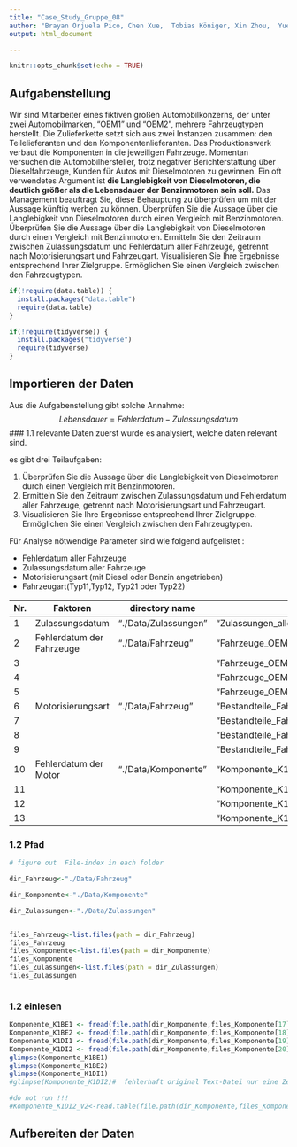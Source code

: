 ```yaml
---
title: "Case_Study_Gruppe_08"
author: "Brayan Orjuela Pico, Chen Xue,  Tobias Königer, Xin Zhou,  Yue Zhang  "
output: html_document

---
```


```r
knitr::opts_chunk$set(echo = TRUE)
```

## Aufgabenstellung

Wir sind Mitarbeiter eines fiktiven großen Automobilkonzerns, der unter zwei Automobilmarken, “OEM1” und “OEM2”, mehrere Fahrzeugtypen herstellt. Die Zulieferkette setzt sich aus zwei Instanzen zusammen: den Teilelieferanten und den Komponentenlieferanten. Das Produktionswerk verbaut die Komponenten in die jeweiligen Fahrzeuge. Momentan versuchen die Automobilhersteller, trotz negativer Berichterstattung über Dieselfahrzeuge, Kunden für Autos mit Dieselmotoren zu gewinnen. Ein oft verwendetes Argument ist **die Langlebigkeit von Dieselmotoren, die deutlich größer als die Lebensdauer der Benzinmotoren sein soll.**  Das Management beauftragt Sie, diese Behauptung zu überprüfen um mit der Aussage künftig werben zu können. Überprüfen Sie die Aussage über die Langlebigkeit von Dieselmotoren durch einen Vergleich mit Benzinmotoren. Überprüfen Sie die Aussage über die Langlebigkeit von Dieselmotoren durch einen Vergleich mit Benzinmotoren. Ermitteln Sie den Zeitraum zwischen Zulassungsdatum und Fehlerdatum aller Fahrzeuge, getrennt nach Motorisierungsart und Fahrzeugart. Visualisieren Sie Ihre Ergebnisse entsprechend Ihrer Zielgruppe. Ermöglichen Sie einen Vergleich zwischen den Fahrzeugtypen.



```r

if(!require(data.table)) {
  install.packages("data.table")
  require(data.table)
}

if(!require(tidyverse)) {
  install.packages("tidyverse")
  require(tidyverse)
}
```


## Importieren der Daten

Aus die Aufgabenstellung gibt solche Annahme:
$$
Lebensdauer=  Fehlerdatum -Zulassungsdatum
$$
### 1.1 relevante Daten
zuerst wurde es analysiert, welche daten relevant sind.

es gibt drei Teilaufgaben:

1. Überprüfen Sie die Aussage über die Langlebigkeit von Dieselmotoren durch einen Vergleich mit Benzinmotoren.
2. Ermitteln Sie den Zeitraum zwischen Zulassungsdatum und Fehlerdatum aller Fahrzeuge, getrennt nach Motorisierungsart und Fahrzeugart.
3.  Visualisieren Sie Ihre Ergebnisse entsprechend Ihrer Zielgruppe. Ermöglichen Sie einen Vergleich zwischen den Fahrzeugtypen.


Für Analyse nötwendige Parameter sind wie folgend aufgelistet :


- Fehlerdatum  aller Fahrzeuge
- Zulassungsdatum aller Fahrzeuge
- Motorisierungsart (mit Diesel oder Benzin angetrieben)
- Fahrzeugart(Typ11,Typ12, Typ21 oder Typ22)


| Nr.  | Faktoren                  | directory name       | file name                               | Spezifikation |
| ---- | ------------------------- | -------------------- | --------------------------------------- | ------------- |
| 1    | Zulassungsdatum           | "./Data/Zulassungen" | "Zulassungen_alle_Fahrzeuge.csv"        |               |
| 2    | Fehlerdatum der Fahrzeuge | "./Data/Fahrzeug"    | "Fahrzeuge_OEM1_Typ11.csv"              | Typ11         |
| 3    |                           |                      | "Fahrzeuge_OEM1_Typ12.csv"              | Typ12         |
| 4    |                           |                      | "Fahrzeuge_OEM2_Typ21.csv"              | Typ21         |
| 5    |                           |                      | "Fahrzeuge_OEM2_Typ22.csv"              | Typ22         |
| 6    | Motorisierungsart         | "./Data/Fahrzeug"    | "Bestandteile_Fahrzeuge_OEM1_Typ11.csv" | Typ11         |
| 7    |                           |                      | "Bestandteile_Fahrzeuge_OEM1_Typ12.csv" | Typ12         |
| 8    |                           |                      | "Bestandteile_Fahrzeuge_OEM2_Typ21.csv" | Typ21         |
| 9    |                           |                      | "Bestandteile_Fahrzeuge_OEM2_Typ22.csv" | Typ22         |
| 10   | Fehlerdatum der Motor     | "./Data/Komponente"  | "Komponente_K1BE1.csv"                  |               |
| 11   |                           |                      | "Komponente_K1BE2.csv"                  |               |
| 12   |                           |                      | "Komponente_K1DI1.csv"                  |               |
| 13   |                           |                      | "Komponente_K1DI2.txt"                  |               |



### 1.2 Pfad 



```r

# figure out  File-index in each folder

dir_Fahrzeug<-"./Data/Fahrzeug" 

dir_Komponente<-"./Data/Komponente"

dir_Zulassungen<-"./Data/Zulassungen" 


files_Fahrzeug<-list.files(path = dir_Fahrzeug)
files_Fahrzeug
files_Komponente<-list.files(path = dir_Komponente)
files_Komponente
files_Zulassungen<-list.files(path = dir_Zulassungen)
files_Zulassungen



```

### 1.2 einlesen

```r
Komponente_K1BE1 <- fread(file.path(dir_Komponente,files_Komponente[17]))
Komponente_K1BE2 <- fread(file.path(dir_Komponente,files_Komponente[18]))
Komponente_K1DI1 <- fread(file.path(dir_Komponente,files_Komponente[19]))
Komponente_K1DI2 <- fread(file.path(dir_Komponente,files_Komponente[20]))
glimpse(Komponente_K1BE1)
glimpse(Komponente_K1BE2)
glimpse(Komponente_K1DI1)
#glimpse(Komponente_K1DI2)#  fehlerhaft original Text-Datei nur eine Zeile


```

```r
#do not run !!!
#Komponente_K1DI2_V2<-read.table(file.path(dir_Komponente,files_Komponente[20]),sep = "\\")


```


## Aufbereiten der Daten
```r




```